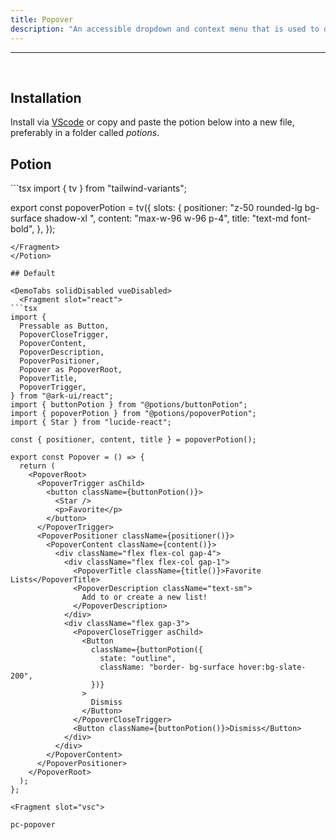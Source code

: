 ```yaml
---
title: Popover
description: "An accessible dropdown and context menu that is used to display a list of actions or options that a user can choose."
---
```

---


<div class="p-4 w-full flex justify-center items-center bg-surface-2 rounded-md">
    <div className="not-prose flex items-center w-full justify-center">
      <Popover client:only="react"/>
    </div>
</div>

<br />

## Installation

Install via [VScode](/docs/getting-started/vsc) or copy and paste the potion below into a new file, preferably in a folder called *potions*.

## Potion 

<Potion>
<Fragment slot="contentSlot">
```tsx
import { tv } from "tailwind-variants";

export const popoverPotion = tv({
  slots: {
    positioner: "z-50 rounded-lg bg-surface shadow-xl ",
    content: "max-w-96  w-96 p-4",
    title: "text-md font-bold",
  },
});

```
</Fragment>
</Potion>

## Default 

<DemoTabs solidDisabled vueDisabled>
  <Fragment slot="react">
```tsx
import {
  Pressable as Button,
  PopoverCloseTrigger,
  PopoverContent,
  PopoverDescription,
  PopoverPositioner,
  Popover as PopoverRoot,
  PopoverTitle,
  PopoverTrigger,
} from "@ark-ui/react";
import { buttonPotion } from "@potions/buttonPotion";
import { popoverPotion } from "@potions/popoverPotion";
import { Star } from "lucide-react";

const { positioner, content, title } = popoverPotion();

export const Popover = () => {
  return (
    <PopoverRoot>
      <PopoverTrigger asChild>
        <button className={buttonPotion()}>
          <Star />
          <p>Favorite</p>
        </button>
      </PopoverTrigger>
      <PopoverPositioner className={positioner()}>
        <PopoverContent className={content()}>
          <div className="flex flex-col gap-4">
            <div className="flex flex-col gap-1">
              <PopoverTitle className={title()}>Favorite Lists</PopoverTitle>
              <PopoverDescription className="text-sm">
                Add to or create a new list!
              </PopoverDescription>
            </div>
            <div className="flex gap-3">
              <PopoverCloseTrigger asChild>
                <Button
                  className={buttonPotion({
                    state: "outline",
                    className: "border- bg-surface hover:bg-slate-200",
                  })}
                >
                  Dismiss
                </Button>
              </PopoverCloseTrigger>
              <Button className={buttonPotion()}>Dismiss</Button>
            </div>
          </div>
        </PopoverContent>
      </PopoverPositioner>
    </PopoverRoot>
  );
};

```
  </Fragment>

    <Fragment slot="vsc">
```bash
pc-popover
```
  </Fragment>
</DemoTabs>
